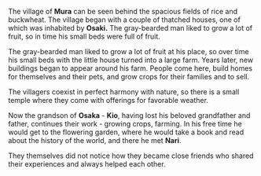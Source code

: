 The village of **Mura** can be seen behind the spacious fields of rice and buckwheat. The village began with a couple of thatched houses, one of which was inhabited by **Osaki.** The gray-bearded man liked to grow a lot of fruit, so in time his small beds were full of fruit.

The gray-bearded man liked to grow a lot of fruit at his place, so over time his small beds with the little house turned into a large farm. Years later, new buildings began to appear around his farm. People come here, build homes for themselves and their pets, and grow crops for their families and to sell.

The villagers coexist in perfect harmony with nature, so there is a small temple where they come with offerings for favorable weather.

Now the grandson of **Osaka** - **Kio**, having lost his beloved grandfather and father, continues their work - growing crops, farming. In his free time he would get to the flowering garden, where he would take a book and read about the history of the world, and there he met **Nari**.

They themselves did not notice how they became close friends who shared their experiences and always helped each other.
